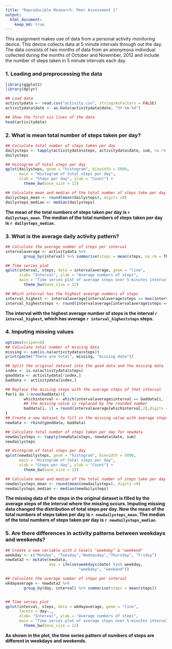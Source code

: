 ```yaml
---
title: "Reproducible Research: Peer Assessment 1"
output: 
  html_document:
    keep_md: true
---
```


This assignment makes use of data from a personal activity monitoring
device. This device collects data at 5 minute intervals through out the
day. The data consists of two months of data from an anonymous
individual collected during the months of October and November, 2012
and include the number of steps taken in 5 minute intervals each day.


### 1. Loading and preprocessing the data
```r
library(ggplot2)
library(dplyr)

## Load data
activitydata <- read.csv("activity.csv", stringsAsFactors = FALSE)
activitydata$date <- as.Date(activitydata$date, "%Y-%m-%d")

## Show the first six lines of the data
head(activitydata)
```

### 2. What is mean total number of steps taken per day?
```r
## Calculate total number of steps taken per day
dailysteps <- tapply(activitydata$steps, activitydata$date, sum, na.rm = TRUE)
dailysteps

## Histogram of total steps per day
qplot(dailysteps, geom = "histogram", binwidth = 5000, 
      main = "Histogram of total steps per day", 
      xlab = "Steps per day", ylab = "Count") +
        theme_bw(base_size = 12)

## Calculate mean and median of the total number of steps take per day
dailysteps_mean <- round(mean(dailysteps), digits =0)
dailysteps_median <- median(dailysteps)
```

**The mean of the total numbers of steps taken per day is `r dailysteps_mean`. The median of the total numbers of steps taken per day is `r dailysteps_median`.**


### 3. What is the average daily activity pattern?
```r
## Calculate the average number of steps per interval
intervalaverage <- activitydata %>%
        group_by(interval) %>% summarise(steps = mean(steps, na.rm = TRUE))

## Time series plot
qplot(interval, steps, data = intervalaverage, geom = "line", 
      xlab= "Interval", ylab = "Average numbers of steps",
      main = "Time series plot of average steps over 5-minutes intervals") +
        theme_bw(base_size = 12)

## Which interval has the highest avearge numbers of steps
interval_highest <- intervalaverage[intervalaverage$steps == max(intervalaverage$step), 1]
interval_higheststeps <- round(intervalaverage[intervalaverage$steps == max(intervalaverage$step), 2], digits = 0)
```
**The interval with the highest average number of steps is the interval `r interval_highest`, which has average `r interval_higheststeps` steps.**


### 4. Imputing missing values
```r
options(scipen=8)
## Calculate total number of missing data
missing <- sum(is.na(activitydata$steps))
print(paste("There are total", missing, "missing data"))

## Split the original dataset into the good data and the missing data 
index <- is.na(activitydata$steps)
gooddata <- activitydata[!index,]
baddata <- activitydata[index,]

## Replace the missing steps with the average steps of that interval
for(i in 1:nrow(baddata)){
        whichinterval <- which(intervalaverage$interval == baddata[i, 3])
        ## the missing value is replaced by the rounded number
        baddata[i, 1] = round(intervalaverage[whichinterval,2],digits = 0)
}
## Create a new dataset to fill in the missing value with average steps of that interval
newdata <- rbind(gooddata, baddata)

## Calculate total number of steps taken per day for newdata
newdailysteps <- tapply(newdata$steps, newdata$date, sum)
newdailysteps

## Histogram of total steps per day
qplot(newdailysteps, geom = "histogram", binwidth = 5000, 
      main = "Histogram of total steps per day", 
      xlab = "Steps per day", ylab = "Count") +
        theme_bw(base_size = 12)

## Calculate mean and median of the total number of steps take per day
newdailysteps_mean <- round(mean(newdailysteps), digits =0)
newdailysteps_median <- median(newdailysteps)
```
**The missing data of the steps in the original dataset is filled by the average steps of the interval where the missing occurs. Imputing missing data changed the distribution of total steps per day. Now the mean of the total numbers of steps taken per day is `r newdailysteps_mean`. The median of the total numbers of steps taken per day is `r newdailysteps_median`.**


### 5. Are there differences in activity patterns between weekdays and weekends?
```r
## Create a new variable with 2 levels "weekday" & "weekend"
weekday <- c("Monday", "Tuesday","Wednesday","Thursday", "Friday")
newdata2 <- mutate(newdata, 
                   day = ifelse(weekdays(date) %in% weekday, 
                                "weekday", "weekend"))

## Calculate the average number of steps per interval
wkdayaverage <- newdata2 %>%
        group_by(day, interval) %>% summarise(steps = mean(steps))


## Time series plot
qplot(interval, steps, data = wkdayaverage, geom = "line", 
      facets = day~.,
      xlab= "Interval", ylab = "Average numbers of steps",
      main = "Time series plot of average steps over 5-minutes intervals") +
        theme_bw(base_size = 12)

```

**As shown in the plot, the time series pattern of numbers of steps are different in weekdays and weekends.**
